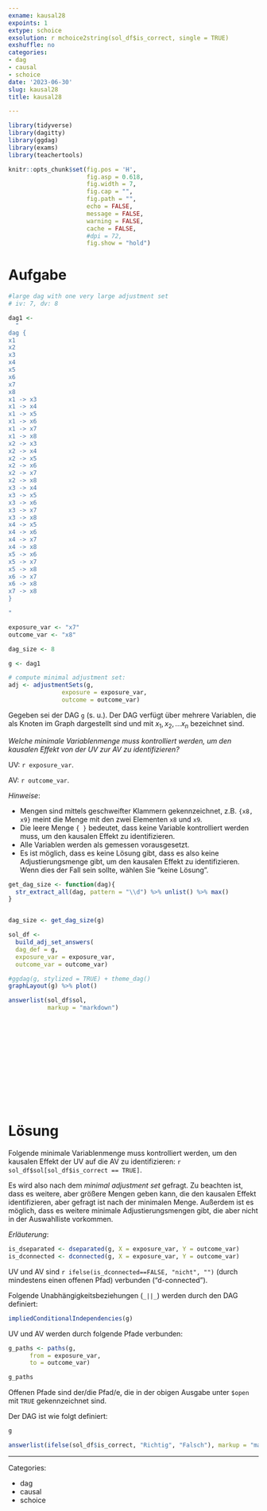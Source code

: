 ```yaml
---
exname: kausal28
expoints: 1
extype: schoice
exsolution: r mchoice2string(sol_df$is_correct, single = TRUE)
exshuffle: no
categories:
- dag
- causal
- schoice
date: '2023-06-30'
slug: kausal28
title: kausal28

---
```



```r
library(tidyverse)
library(dagitty)
library(ggdag)
library(exams)
library(teachertools)
```


```r
knitr::opts_chunk$set(fig.pos = 'H',
                      fig.asp = 0.618,
                      fig.width = 7,
                      fig.cap = "", 
                      fig.path = "",
                      echo = FALSE,
                      message = FALSE,
                      warning = FALSE,
                      cache = FALSE,
                      #dpi = 72,
                      fig.show = "hold")
```





# Aufgabe







```r
#large dag with one very large adjustment set
# iv: 7, dv: 8

dag1 <- 
  "
dag {
x1
x2
x3
x4
x5
x6
x7
x8
x1 -> x3
x1 -> x4
x1 -> x5
x1 -> x6
x1 -> x7
x1 -> x8
x2 -> x3
x2 -> x4
x2 -> x5
x2 -> x6
x2 -> x7
x2 -> x8
x3 -> x4
x3 -> x5
x3 -> x6
x3 -> x7
x3 -> x8
x4 -> x5
x4 -> x6
x4 -> x7
x4 -> x8
x5 -> x6
x5 -> x7
x5 -> x8
x6 -> x7
x6 -> x8
x7 -> x8
}

"
```




```r
exposure_var <- "x7"
outcome_var <- "x8"

dag_size <- 8

g <- dag1

# compute minimal adjustment set:
adj <- adjustmentSets(g, 
               exposure = exposure_var,
               outcome = outcome_var) 
```




Gegeben sei der DAG `g` (s. u.). Der DAG verfügt über mehrere Variablen, 
die als Knoten im Graph dargestellt sind und mit $x_1, x_2, \ldots x_n$ bezeichnet sind.


*Welche minimale Variablenmenge muss kontrolliert werden, um den kausalen Effekt von der UV zur AV zu identifizieren?*


UV: `r exposure_var`.

AV: `r outcome_var`.



*Hinweise*: 

- Mengen sind mittels geschweifter Klammern gekennzeichnet, z.B. `{x8, x9}` meint die Menge mit den zwei Elementen `x8` und `x9`.
- Die leere Menge `{ }` bedeutet, dass keine Variable kontrolliert werden muss, um den kausalen Effekt zu identifizieren.
- Alle Variablen werden als gemessen vorausgesetzt.
- Es ist möglich, dass es keine Lösung gibt, dass es also keine Adjustierungsmenge gibt, um den kausalen Effekt zu identifizieren. Wenn dies der Fall sein sollte, wählen Sie "keine Lösung".





```r

get_dag_size <- function(dag){
  str_extract_all(dag, pattern = "\\d") %>% unlist() %>% max()
}


dag_size <- get_dag_size(g)

sol_df <- 
  build_adj_set_answers(
  dag_def = g,
  exposure_var = exposure_var,
  outcome_var = outcome_var)
```


```r
#ggdag(g, stylized = TRUE) + theme_dag()
graphLayout(g) %>% plot()
```





```r
answerlist(sol_df$sol, 
           markup = "markdown")
```





</br>
</br>
</br>
</br>
</br>
</br>
</br>
</br>
</br>
</br>

# Lösung

Folgende minimale Variablenmenge muss kontrolliert werden, um den kausalen Effekt der UV auf die AV zu identifizieren: ``r sol_df$sol[sol_df$is_correct == TRUE]``.

Es wird also nach dem *minimal adjustment set* gefragt.
Zu beachten ist, dass es weitere, aber größere Mengen geben kann, die den kausalen Effekt identifizieren,
aber gefragt ist nach der minimalen Menge.
Außerdem ist es möglich, dass es weitere minimale Adjustierungsmengen gibt, 
die aber nicht in der Auswahlliste vorkommen.


*Erläuterung*:

```r
is_dseparated <- dseparated(g, X = exposure_var, Y = outcome_var)
is_dconnected <- dconnected(g, X = exposure_var, Y = outcome_var)
```


UV und AV sind `r ifelse(is_dconnected==FALSE, "nicht", "")` (durch mindestens einen offenen Pfad) verbunden ("d-connected").


Folgende Unabhängigkeitsbeziehungen (`_||_`) werden durch den DAG definiert:
```r
impliedConditionalIndependencies(g)
```

UV und AV werden durch folgende Pfade verbunden:

```r
g_paths <- paths(g,
      from = exposure_var,
      to = outcome_var)

g_paths
```


Offenen Pfade sind der/die Pfad/e, die in der obigen Ausgabe unter `$open` mit `TRUE` gekennzeichnet sind.


Der DAG ist wie folgt definiert:

```r
g
```




```r
answerlist(ifelse(sol_df$is_correct, "Richtig", "Falsch"), markup = "markdown")
```








---

Categories: 

- dag
- causal
- schoice

